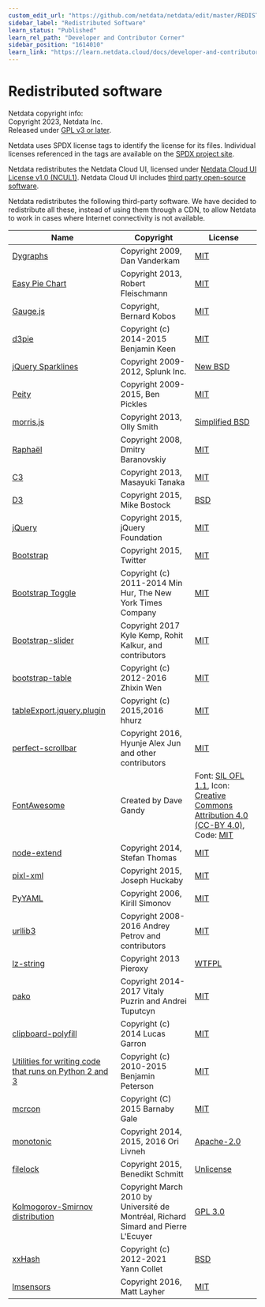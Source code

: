```yaml
---
custom_edit_url: "https://github.com/netdata/netdata/edit/master/REDISTRIBUTED.md"
sidebar_label: "Redistributed Software"
learn_status: "Published"
learn_rel_path: "Developer and Contributor Corner"
sidebar_position: "1614010"
learn_link: "https://learn.netdata.cloud/docs/developer-and-contributor-corner/redistributed-software"
---
```


# Redistributed software

Netdata copyright info:<br/>
Copyright 2023, Netdata Inc.<br/>
Released under [GPL v3 or later](https://raw.githubusercontent.com/netdata/netdata/master/LICENSE).

Netdata uses SPDX license tags to identify the license for its files.
Individual licenses referenced in the tags are available on the [SPDX project site](http://spdx.org/licenses/).

Netdata redistributes the Netdata Cloud UI, licensed under [Netdata Cloud UI License v1.0 (NCUL1)](https://raw.githubusercontent.com/netdata/netdata/master/src/web/gui/v2/LICENSE.md). Netdata Cloud UI includes [third party open-source software](https://raw.githubusercontent.com/netdata/netdata/master/src/web/gui/v2/3D_PARTY_LICENSES.txt).

Netdata redistributes the following third-party software.
We have decided to redistribute all these, instead of using them
through a CDN, to allow Netdata to work in cases where Internet
connectivity is not available.


| Name                                                                                                                                                                                     | Copyright                                                                          | License                                                                                                                                                                                                           |
|------------------------------------------------------------------------------------------------------------------------------------------------------------------------------------------|------------------------------------------------------------------------------------|-------------------------------------------------------------------------------------------------------------------------------------------------------------------------------------------------------------------|
| [Dygraphs](http://dygraphs.com/)                                                                                                                                                         | Copyright 2009, Dan Vanderkam                                                      | [MIT](http://dygraphs.com/legal.html)                                                                                                                                                                             |
| [Easy Pie Chart](https://rendro.github.io/easy-pie-chart/)                                                                                                                               | Copyright 2013, Robert Fleischmann                                                 | [MIT](https://github.com/rendro/easy-pie-chart/blob/master/LICENSE)                                                                                                                                               |
| [Gauge.js](http://bernii.github.io/gauge.js/)                                                                                                                                            | Copyright, Bernard Kobos                                                           | [MIT](https://github.com/getgauge/gauge-js/blob/master/LICENSE)                                                                                                                                                   |
| [d3pie](https://github.com/benkeen/d3pie)                                                                                                                                                | Copyright (c) 2014-2015 Benjamin Keen                                              | [MIT](https://github.com/benkeen/d3pie/blob/master/LICENSE)                                                                                                                                                       |
| [jQuery Sparklines](http://omnipotent.net/jquery.sparkline/)                                                                                                                             | Copyright 2009-2012, Splunk Inc.                                                   | [New BSD](http://opensource.org/licenses/BSD-3-Clause)                                                                                                                                                            |
| [Peity](http://benpickles.github.io/peity/)                                                                                                                                              | Copyright 2009-2015, Ben Pickles                                                   | [MIT](https://github.com/benpickles/peity/blob/master/LICENCE)                                                                                                                                                    |
| [morris.js](http://morrisjs.github.io/morris.js/)                                                                                                                                        | Copyright 2013, Olly Smith                                                         | [Simplified BSD](http://morrisjs.github.io/morris.js/)                                                                                                                                                            |
| [Raphaël](http://dmitrybaranovskiy.github.io/raphael/)                                                                                                                                   | Copyright 2008, Dmitry Baranovskiy                                                 | [MIT](http://dmitrybaranovskiy.github.io/raphael/license.html)                                                                                                                                                    |
| [C3](http://c3js.org/)                                                                                                                                                                   | Copyright 2013, Masayuki Tanaka                                                    | [MIT](https://github.com/masayuki0812/c3/blob/master/LICENSE)                                                                                                                                                     |
| [D3](http://d3js.org/)                                                                                                                                                                   | Copyright 2015, Mike Bostock                                                       | [BSD](http://opensource.org/licenses/BSD-3-Clause)                                                                                                                                                                |
| [jQuery](https://jquery.org/)                                                                                                                                                            | Copyright 2015, jQuery Foundation                                                  | [MIT](https://jquery.org/license/)                                                                                                                                                                                |
| [Bootstrap](http://getbootstrap.com/getting-started/)                                                                                                                                    | Copyright 2015, Twitter                                                            | [MIT](https://github.com/twbs/bootstrap/blob/v4-dev/LICENSE)                                                                                                                                                      |
| [Bootstrap Toggle](http://www.bootstraptoggle.com/)                                                                                                                                      | Copyright (c) 2011-2014 Min Hur, The New York Times Company                        | [MIT](https://github.com/minhur/bootstrap-toggle/blob/master/LICENSE)                                                                                                                                             |
| [Bootstrap-slider](http://seiyria.com/bootstrap-slider/)                                                                                                                                 | Copyright 2017 Kyle Kemp, Rohit Kalkur, and contributors                           | [MIT](https://github.com/seiyria/bootstrap-slider/blob/master/LICENSE.md)                                                                                                                                         |
| [bootstrap-table](http://bootstrap-table.wenzhixin.net.cn/)                                                                                                                              | Copyright (c) 2012-2016 Zhixin Wen                                                 | [MIT](https://github.com/wenzhixin/bootstrap-table/blob/master/LICENSE)                                                                                                                                           |
| [tableExport.jquery.plugin](https://github.com/hhurz/tableExport.jquery.plugin)                                                                                                          | Copyright (c) 2015,2016 hhurz                                                      | [MIT](https://github.com/hhurz/tableExport.jquery.plugin/blob/master/LICENSE)                                                                                                                                     |
| [perfect-scrollbar](https://jamesflorentino.github.io/nanoScrollerJS/)                                                                                                                   | Copyright 2016, Hyunje Alex Jun and other contributors                             | [MIT](https://github.com/noraesae/perfect-scrollbar/blob/master/LICENSE)                                                                                                                                          |
| [FontAwesome](https://github.com/FortAwesome/Font-Awesome)                                                                                                                               | Created by Dave Gandy                                                              | Font: [SIL OFL 1.1](http://scripts.sil.org/OFL), Icon: [Creative Commons Attribution 4.0 (CC-BY 4.0)](https://creativecommons.org/licenses/by/4.0/), Code: [MIT](http://opensource.org/licenses/mit-license.html) |
| [node-extend](https://github.com/justmoon/node-extend)                                                                                                                                   | Copyright 2014, Stefan Thomas                                                      | [MIT](https://github.com/justmoon/node-extend/blob/master/LICENSE)                                                                                                                                                |
| [pixl-xml](https://github.com/jhuckaby/pixl-xml)                                                                                                                                         | Copyright 2015, Joseph Huckaby                                                     | [MIT](https://github.com/jhuckaby/pixl-xml#license)                                                                                                                                                               |
| [PyYAML](https://pypi.org/project/PyYAML/)                                                                                                                                               | Copyright 2006, Kirill Simonov                                                     | [MIT](https://github.com/yaml/pyyaml/blob/master/LICENSE)                                                                                                                                                         |
| [urllib3](https://github.com/shazow/urllib3)                                                                                                                                             | Copyright 2008-2016 Andrey Petrov and contributors                                 | [MIT](https://github.com/shazow/urllib3/blob/master/LICENSE.txt)                                                                                                                                                  |
| [lz-string](http://pieroxy.net/blog/pages/lz-string/index.html)                                                                                                                          | Copyright 2013 Pieroxy                                                             | [WTFPL](http://pieroxy.net/blog/pages/lz-string/index.html#inline_menu_10)                                                                                                                                        |
| [pako](http://nodeca.github.io/pako/)                                                                                                                                                    | Copyright 2014-2017 Vitaly Puzrin and Andrei Tuputcyn                              | [MIT](https://github.com/nodeca/pako/blob/master/LICENSE)                                                                                                                                                         |
| [clipboard-polyfill](https://github.com/lgarron/clipboard-polyfill)                                                                                                                      | Copyright (c) 2014 Lucas Garron                                                    | [MIT](https://github.com/lgarron/clipboard-polyfill/blob/master/LICENSE.md)                                                                                                                                       |
| [Utilities for writing code that runs on Python 2 and 3](https://raw.githubusercontent.com/netdata/netdata/master/src/collectors/python.d.plugin/python_modules/urllib3/packages/six.py) | Copyright (c) 2010-2015 Benjamin Peterson                                          | [MIT](https://github.com/benjaminp/six/blob/master/LICENSE)                                                                                                                                                       |
| [mcrcon](https://github.com/barneygale/MCRcon)                                                                                                                                           | Copyright (C) 2015 Barnaby Gale                                                    | [MIT](https://raw.githubusercontent.com/barneygale/MCRcon/master/COPYING.txt)                                                                                                                                     |
| [monotonic](https://github.com/atdt/monotonic)                                                                                                                                           | Copyright 2014, 2015, 2016 Ori Livneh                                              | [Apache-2.0](http://www.apache.org/licenses/LICENSE-2.0)                                                                                                                                                          |
| [filelock](https://github.com/benediktschmitt/py-filelock)                                                                                                                               | Copyright 2015, Benedikt Schmitt                                                   | [Unlicense](https://unlicense.org/)                                                                                                                                                                               |
| [Kolmogorov-Smirnov distribution](http://simul.iro.umontreal.ca/ksdir/)                                                                                                                  | Copyright March 2010 by Université de Montréal, Richard Simard and Pierre L'Ecuyer | [GPL 3.0](https://www.gnu.org/licenses/gpl-3.0.en.html)                                                                                                                                                           |
| [xxHash](https://github.com/Cyan4973/xxHash)                                                                                                                                             | Copyright (c) 2012-2021 Yann Collet                                                | [BSD](https://github.com/Cyan4973/xxHash/blob/dev/LICENSE)                                                                                                                                                        |
| [lmsensors](https://github.com/mdlayher/lmsensors)                                                                                                                                       | Copyright 2016, Matt Layher                                                        | [MIT](https://github.com/mdlayher/lmsensors/blob/master/LICENSE.md)                                                                                                                                               |
